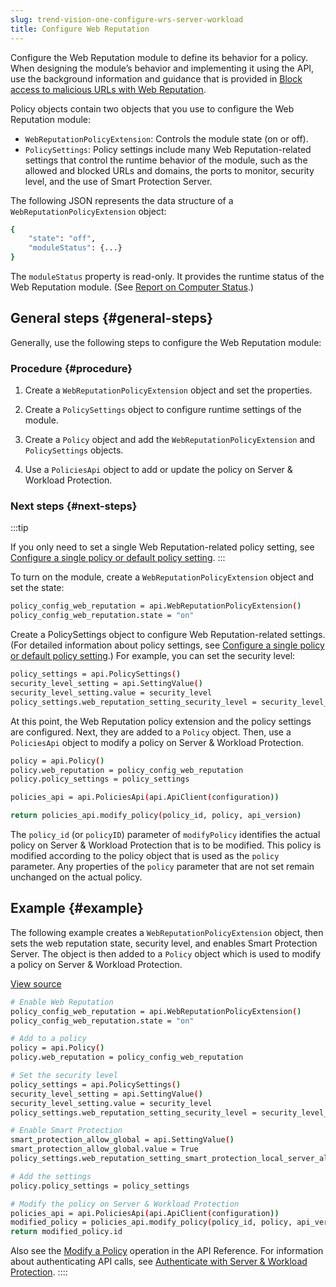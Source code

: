 ```yaml
---
slug: trend-vision-one-configure-wrs-server-workload
title: Configure Web Reputation
---
```

Configure the Web Reputation module to define its behavior for a policy. When designing the module’s behavior and implementing it using the API, use the background information and guidance that is provided in [Block access to malicious URLs with Web Reputation](configure-web-reputation.mdx).

Policy objects contain two objects that you use to configure the Web Reputation module:

- `WebReputationPolicyExtension`: Controls the module state (on or off).
- `PolicySettings`: Policy settings include many Web Reputation-related settings that control the runtime behavior of the module, such as the allowed and blocked URLs and domains, the ports to monitor, security level, and the use of Smart Protection Server.

The following JSON represents the data structure of a `WebReputationPolicyExtension` object:

```bash
{
    "state": "off",
    "moduleStatus": {...}
}
```

The `moduleStatus` property is read-only. It provides the runtime status of the Web Reputation module. (See [Report on Computer Status](report-computer-status.mdx).)

## General steps {#general-steps}

Generally, use the following steps to configure the Web Reputation module:

### Procedure {#procedure}

1.  Create a `WebReputationPolicyExtension` object and set the properties.

2.  Create a `PolicySettings` object to configure runtime settings of the module.

3.  Create a `Policy` object and add the `WebReputationPolicyExtension` and `PolicySettings` objects.

4.  Use a `PoliciesApi` object to add or update the policy on Server & Workload Protection.

### Next steps {#next-steps}

:::tip

If you only need to set a single Web Reputation-related policy setting, see [Configure a single policy or default policy setting](create-configure-policy.mdx).
:::

To turn on the module, create a `WebReputationPolicyExtension` object and set the state:

```bash
policy_config_web_reputation = api.WebReputationPolicyExtension()
policy_config_web_reputation.state = "on"
```

Create a PolicySettings object to configure Web Reputation-related settings. (For detailed information about policy settings, see [Configure a single policy or default policy setting](create-configure-policy.mdx).) For example, you can set the security level:

```bash
policy_settings = api.PolicySettings()
security_level_setting = api.SettingValue()
security_level_setting.value = security_level
policy_settings.web_reputation_setting_security_level = security_level_setting
```

At this point, the Web Reputation policy extension and the policy settings are configured. Next, they are added to a `Policy` object. Then, use a `PoliciesApi` object to modify a policy on Server & Workload Protection.

```bash
policy = api.Policy()
policy.web_reputation = policy_config_web_reputation
policy.policy_settings = policy_settings

policies_api = api.PoliciesApi(api.ApiClient(configuration))

return policies_api.modify_policy(policy_id, policy, api_version)
```

The `policy_id` (or `policyID`) parameter of `modifyPolicy` identifies the actual policy on Server & Workload Protection that is to be modified. This policy is modified according to the policy object that is used as the `policy` parameter. Any properties of the `policy` parameter that are not set remain unchanged on the actual policy.

## Example {#example}

The following example creates a `WebReputationPolicyExtension` object, then sets the web reputation state, security level, and enables Smart Protection Server. The object is then added to a `Policy` object which is used to modify a policy on Server & Workload Protection.

[View source](https://github.com/deep-security/automation-center-sdk-samples/blob/master/python/src/web_reputation_examples.py)

```bash
# Enable Web Reputation
policy_config_web_reputation = api.WebReputationPolicyExtension()
policy_config_web_reputation.state = "on"

# Add to a policy
policy = api.Policy()
policy.web_reputation = policy_config_web_reputation

# Set the security level
policy_settings = api.PolicySettings()
security_level_setting = api.SettingValue()
security_level_setting.value = security_level
policy_settings.web_reputation_setting_security_level = security_level_setting

# Enable Smart Protection
smart_protection_allow_global = api.SettingValue()
smart_protection_allow_global.value = True
policy_settings.web_reputation_setting_smart_protection_local_server_allow_off_domain_global = smart_protection_allow_global

# Add the settings
policy.policy_settings = policy_settings

# Modify the policy on Server & Workload Protection
policies_api = api.PoliciesApi(api.ApiClient(configuration))
modified_policy = policies_api.modify_policy(policy_id, policy, api_version)
return modified_policy.id
```

Also see the [Modify a Policy](https://cloudone.trendmicro.com/docs/workload-security/api-reference/tag/Policies) operation in the API Reference. For information about authenticating API calls, see [Authenticate with Server & Workload Protection](send-your-first-request-using-api.mdx).
::::

